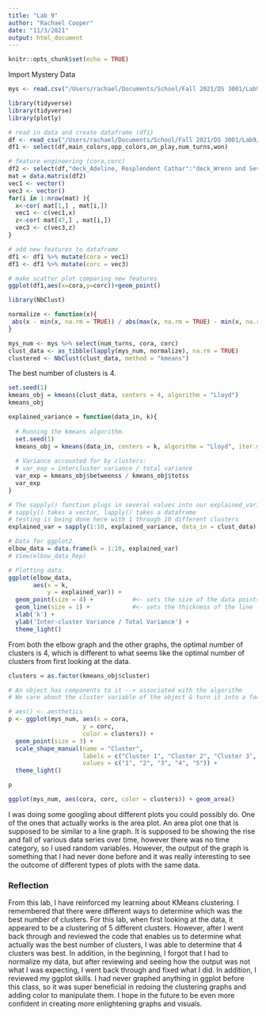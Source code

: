 ```yaml
---
title: "Lab 9"
author: "Rachael Cooper"
date: "11/3/2021"
output: html_document
---
```


```r
knitr::opts_chunk$set(echo = TRUE)
```

Import Mystery Data

```r
mys <- read.csv("/Users/rachael/Documents/School/Fall 2021/DS 3001/Lab9/mystery.csv")
```

```r
library(tidyverse)
library(tidyverse)
library(plotly)

# read in data and create dataframe (df1)
df <- read_csv("/Users/rachael/Documents/School/Fall 2021/DS 3001/Lab9/data_summary.csv")
df1 <- select(df,main_colors,opp_colors,on_play,num_turns,won)

# feature engineering (cora,corc)
df2 <- select(df,"deck_Adeline, Resplendent Cathar":"deck_Wrenn and Seven")
mat = data.matrix(df2)
vec1 <- vector()
vec3 <- vector()
for(i in 1:nrow(mat) ){
  x<-cor( mat[1,] , mat[i,])
  vec1 <- c(vec1,x)
  z<-cor( mat[47,] , mat[i,])
  vec3 <- c(vec3,z)
}

# add new features to dataframe
df1 <- df1 %>% mutate(cora = vec1)
df1 <- df1 %>% mutate(corc = vec3)

# make scatter plot comparing new features
ggplot(df1,aes(x=cora,y=corc))+geom_point()
```
```r
library(NbClust)

normalize <- function(x){
 abs(x - min(x, na.rm = TRUE)) / abs(max(x, na.rm = TRUE) - min(x, na.rm = TRUE))
}

mys_num <- mys %>% select(num_turns, cora, corc)
clust_data <- as_tibble(lapply(mys_num, normalize), na.rm = TRUE)
clustered <- NbClust(clust_data, method = "kmeans")
```

The best number of clusters is 4.

```r
set.seed(1)
kmeans_obj = kmeans(clust_data, centers = 4, algorithm = "Lloyd")
kmeans_obj
```

```r

explained_variance = function(data_in, k){
  
  # Running the kmeans algorithm.
  set.seed(1)
  kmeans_obj = kmeans(data_in, centers = k, algorithm = "Lloyd", iter.max = 100)
  
  # Variance accounted for by clusters:
  # var_exp = intercluster variance / total variance
  var_exp = kmeans_obj$betweenss / kmeans_obj$totss
  var_exp  
}

# The sapply() function plugs in several values into our explained_variance function.
# sapply() takes a vector, lapply() takes a dataframe
# testing is being done here with 1 through 10 different clusters
explained_var = sapply(1:10, explained_variance, data_in = clust_data)

# Data for ggplot2.
elbow_data = data.frame(k = 1:10, explained_var)
# View(elbow_data_Rep)

# Plotting data.
ggplot(elbow_data, 
       aes(x = k,  
           y = explained_var)) + 
  geom_point(size = 4) +           #<- sets the size of the data points
  geom_line(size = 1) +            #<- sets the thickness of the line
  xlab('k') + 
  ylab('Inter-cluster Variance / Total Variance') + 
  theme_light()

```

From both the elbow graph and the other graphs, the optimal number of clusters is 4, which is different to what seems like the optimal number of clusters from first looking at the data.

```r
clusters = as.factor(kmeans_obj$cluster)

# An object has components to it --> associated with the algorithm
# We care about the cluster variable of the object & turn it into a factor (2 levels)

# aes() <- aesthetics
p <- ggplot(mys_num, aes(x = cora, 
                     y = corc,
                     color = clusters)) + 
  geom_point(size = 3) +
  scale_shape_manual(name = "Cluster", 
                     labels = c("Cluster 1", "Cluster 2", "Cluster 3", "Cluster 4", "Cluster 5"),
                     values = c("1", "2", "3", "4", "5")) +
  theme_light()

p
```

```r
ggplot(mys_num, aes(cora, corc, color = clusters)) + geom_area()
```
I was doing some googling about different plots you could possibly do. One of the ones that actually works is the area plot. An area plot one that is supposed to be similar to a line graph. It is supposed to be showing the rise and fall of various data series over time, however there was no time category, so I used random variables. However, the output of the graph is something that I had never done before and it was really interesting to see the outcome of different types of plots with the same data. 

### Reflection

From this lab, I have reinforced my learning about KMeans clustering. I remembered that there were different ways to determine which was the best number of clusters. For this lab, when first looking at the data, it appeared to be a clustering of 5 different clusters. However, after I went back through and reviewed the code that enables us to determine what actually was the best number of clusters, I was able to determine that 4 clusters was best. In addition, in the beginning, I forgot that I had to normalize my data, but after reviewing and seeing how the output was not what I was expecting, I went back through and fixed what I did. In addition, I reviewed my ggplot skills. I had never graphed anything in ggplot before this class, so it was super beneficial in redoing the clustering graphs and adding color to manipulate them. I hope in the future to be even more confident in creating more enlightening graphs and visuals. 

